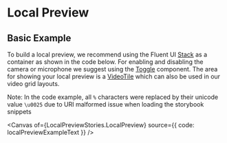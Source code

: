 
<Meta of={LocalPreviewStories} />

# Local Preview

## Basic Example

To build a local preview, we recommend using the Fluent UI
[Stack](https://developer.microsoft.com/fluentui#/controls/web/stack) as a container as shown in the code below.
For enabling and disabling the camera or microphone we suggest using the
[Toggle](https://developer.microsoft.com/fluentui#/controls/web/toggle) component. The area for showing your
local preview is a [VideoTile](./?path=/docs/ui-components-videotile--video-tile) which can also be used in our
video grid layouts.

Note: In the code example, all `%` characters were replaced by their unicode value `\u0025` due to URI malformed
issue when loading the storybook snippets

<Canvas of={LocalPreviewStories.LocalPreview} source={{ code: localPreviewExampleText }} />
